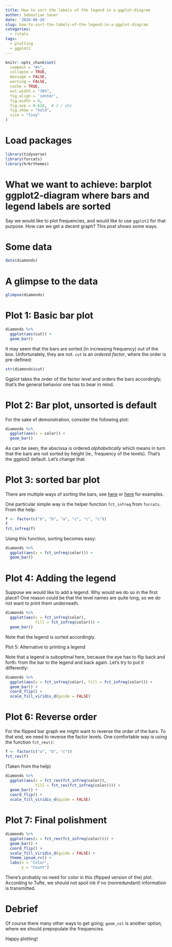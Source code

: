 ```yaml
---
title: How to sort the labels of the legend in a ggplot-diagram
author: Sebastian Sauer
date: '2020-06-26'
slug: how-to-sort-the-labels-of-the-legend-in-a-ggplot-diagram
categories:
  - rstats
tags:
  - plotting
  - ggplot2
---
```




```r
knitr::opts_chunk$set(
  comment = "#>",
  collapse = TRUE,
  message = FALSE,
  warning = FALSE,
  cache = TRUE,
  out.width = "70%",
  fig.align = 'center',
  fig.width = 6,
  fig.asp = 0.618,  # 1 / phi
  fig.show = "hold",
  size = "tiny"
)
```



# Load packages

```r
library(tidyverse)
library(forcats)
library(hrbrthemes)
```


# What we want to achieve: barplot ggplot2-diagram where bars and legend labels are sorted

Say we would like to plot frequencies, and would like to use `ggplot2` for that purpose. How can we get a decent graph? This post shows some ways.



# Some data

```r
data(diamonds)
```


# A glimpse to the data

```r
glimpse(diamonds)
```



# Plot 1: Basic bar plot


```r
diamonds %>% 
  ggplot(aes(cut)) +
  geom_bar()
```


It may seem that the bars are sorted (in increasing frequency) out of the box. Unfortunately, they are not. `cut` is an *ordered factor*, where the order is pre-defined:

```r
str(diamonds$cut)
```

Ggplot takes the order of the factor level and orders the bars accordingly; that's the general behavior one has to bear in mind.

# Plot 2: Bar plot, unsorted is default

For the sake of demonstration, consider the following plot:

```r
diamonds %>% 
  ggplot(aes(x = color)) +
  geom_bar()
```

As can be seen, the abscissa is ordered *alphabetically* which means in turn that the bars are not sorted by height (ie., frequency of the levels). That's the ggplot2 default. Let's change that.


# Plot 3: sorted bar plot

There are multiple ways of sorting the bars, see [here](https://sebastiansauer.github.io/ordering-bars/) or [here](https://stackoverflow.com/questions/5208679/order-bars-in-ggplot2-bar-graph) for examples.

One particular simple way is the helper function `fct_infreq` from `forcats`. From the help:

```r
f <- factor(c("b", "b", "a", "c", "c", "c"))
f
fct_infreq(f)
```


Using this function, sorting becomes easy:



```r
diamonds %>% 
  ggplot(aes(x = fct_infreq(color))) +
  geom_bar()
```


# Plot 4: Adding the legend

Suppose we would like to add a legend. Why would we do so in the first place? One reason could be that the level names are quite long, so we do not want to print them underneath.

```r
diamonds %>% 
  ggplot(aes(x = fct_infreq(color), 
             fill = fct_infreq(color))) +
  geom_bar() 
````


Note that the legend is sorted accordingly.


Plot 5: Alternative to printing a legend

Note that a legend is suboptimal here, because the eye has to flip back and forth: from the bar to the legend and back again. Let's try to put it differently:


```r
diamonds %>% 
  ggplot(aes(x = fct_infreq(color), fill = fct_infreq(color))) +
  geom_bar() +
  coord_flip() +
  scale_fill_viridis_d(guide = FALSE)
````


# Plot 6: Reverse order


For the flipped bar graph we might want to reverse the order of the bars. To that end, we need to reverse the factor levels. One comfortable way is using the function `fct_rev()`:

```r
f <- factor(c("a", "b", "c"))
fct_rev(f)
```

(Taken from the help)





```r
diamonds %>% 
  ggplot(aes(x = fct_rev(fct_infreq(color)), 
             fill = fct_rev(fct_infreq(color)))) +
  geom_bar() +
  coord_flip() +
  scale_fill_viridis_d(guide = FALSE)
````




# Plot 7: Final polishment



```r
diamonds %>% 
  ggplot(aes(x = fct_rev(fct_infreq(color)))) +
  geom_bar() +
  coord_flip() +
  scale_fill_viridis_d(guide = FALSE) +
  theme_ipsum_rc() +
  labs(x = "Color",
       y = "Count")
```

There's probably no need for color in this (flipped version of the) plot. According to Tufte, we should not spoil ink if no (nonredundant) information is transmitted.


# Debrief


Of course there many other ways to get going; `geom_col` is another option, where we should prepopulate the frequencies.


Happy plotting!



